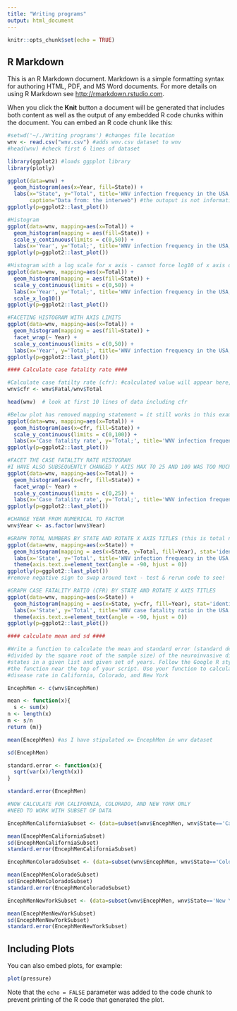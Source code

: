 ```yaml
---
title: "Writing programs"
output: html_document
---
```


```r
knitr::opts_chunk$set(echo = TRUE)
```

## R Markdown

This is an R Markdown document. Markdown is a simple formatting syntax for authoring HTML, PDF, and MS Word documents. For more details on using R Markdown see <http://rmarkdown.rstudio.com>.

When you click the **Knit** button a document will be generated that includes both content as well as the output of any embedded R code chunks within the document. You can embed an R code chunk like this:

```r
#setwd('~/./Writing programs') #changes file location
wnv <- read.csv("wnv.csv") #adds wnv.csv dataset to wnv
#head(wnv) #check first 6 lines of dataset

library(ggplot2) #loads ggpplot library
library(plotly)

ggplot(data=wnv) +
  geom_histogram(aes(x=Year, fill=State)) +
  labs(x="State", y="Total", title='WNV infection frequency in the USA', 
       caption="Data from: the interweb") #the outoput is not informative, facet by year
ggplotly(p=ggplot2::last_plot())

#Histogram
ggplot(data=wnv, mapping=aes(x=Total)) +
  geom_histogram(mapping = aes(fill=State)) +
  scale_y_continuous(limits = c(0,50)) +
  labs(x='Year', y='Total;', title='WNV infection frequency in the USA, a state analysis', caption='Data from the interweb')
ggplotly(p=ggplot2::last_plot())

#Histogram with a log scale for x axis - cannot force log10 of x axis of a histogram
ggplot(data=wnv, mapping=aes(x=Total)) +
  geom_histogram(mapping = aes(fill=State)) +
  scale_y_continuous(limits = c(0,50)) +
  labs(x='Year', y='Total;', title='WNV infection frequency in the USA, a state analysis', caption='Data from the interweb')
  scale_x_log10()
ggplotly(p=ggplot2::last_plot())

#FACETING HISTOGRAM WITH AXIS LIMITS
ggplot(data=wnv, mapping=aes(x=Total)) +
  geom_histogram(mapping = aes(fill=State)) +
  facet_wrap(~ Year) +
  scale_y_continuous(limits = c(0,50)) +
  labs(x='Year', y='Total;', title='WNV infection frequency in the USA, a state analysis', caption='Data from the interweb')
ggplotly(p=ggplot2::last_plot())

#### Calculate case fatality rate ####

#Calculate case fatilty rate (cfr): #calculated value will appear here, though will not be appended to original dataset
wnv$cfr <- wnv$Fatal/wnv$Total

head(wnv)  # look at first 10 lines of data including cfr

#Below plot has removed mapping statement = it still works in this example
ggplot(data=wnv, mapping=aes(x=Total)) +
  geom_histogram(aes(x=cfr, fill=State)) +
  scale_y_continuous(limits = c(0,100)) +
  labs(x='Case fatality rate', y='Total;', title='WNV infection frequency in the USA, a state analysis', caption='Data from the interweb')
ggplotly(p=ggplot2::last_plot())

#FACET THE CASE FATALITY RATE HISTOGRAM
#I HAVE ALSO SUBSEQUENTLY CHANGED Y AXIS MAX TO 25 AND 100 WAS TOO MUCH WHEN INITIALLY PLOTTED
ggplot(data=wnv, mapping=aes(x=Total)) +
  geom_histogram(aes(x=cfr, fill=State)) +
  facet_wrap(~ Year) +
  scale_y_continuous(limits = c(0,25)) +
  labs(x='Case fatality rate', y='Total;', title='WNV infection frequency in the USA, a state analysis', caption='Data from the interweb')
ggplotly(p=ggplot2::last_plot())

#CHANGE YEAR FROM NUMERICAL TO FACTOR
wnv$Year <- as.factor(wnv$Year)

#GRAPH TOTAL NUMBERS BY STATE AND ROTATE X AXIS TITLES (this is total numbers, not cfr)
ggplot(data=wnv, mapping=aes(x=State)) +
  geom_histogram(mapping = aes(x=State, y=Total, fill=Year), stat='identity') +
  labs(x='State', y='Total', title='WNV infection frequency in the USA by state', caption='Data from the interweb') +
  theme(axis.text.x=element_text(angle = -90, hjust = 0))
ggplotly(p=ggplot2::last_plot())
#remove negative sign to swap around text - test & rerun code to see!

#GRAPH CASE FATALITY RATIO (CFR) BY STATE AND ROTATE X AXIS TITLES
ggplot(data=wnv, mapping=aes(x=State)) +
  geom_histogram(mapping = aes(x=State, y=cfr, fill=Year), stat='identity') +
  labs(x='State', y='Total', title='WNV case fatality ratio in the USA by state', caption='Data from the interweb') +
  theme(axis.text.x=element_text(angle = -90, hjust = 0))
ggplotly(p=ggplot2::last_plot())

#### calculate mean and sd ####

#Write a function to calculate the mean and standard error (standard deviation
#divided by the square root of the sample size) of the neuroinvasive disease rate for all the
#states in a given list and given set of years. Follow the Google R style and remember to place
#the function near the top of your script. Use your function to calculate the average severe
#disease rate in California, Colorado, and New York

EncephMen <- c(wnv$EncephMen)

mean <- function(x){
  s <- sum(x)
n <- length(x)
m <- s/n
return (m)} 

mean(EncephMen) #as I have stipulated x= EncephMen in wnv dataset 

sd(EncephMen)

standard.error <- function(x){
  sqrt(var(x)/length(x))
}

standard.error(EncephMen)

#NOW CALCULATE FOR CALIFORNIA, COLORADO, AND NEW YORK ONLY
#NEED TO WORK WITH SUBSET OF DATA

EncephMenCaliforniaSubset <- (data=subset(wnv$EncephMen, wnv$State=='California'))

mean(EncephMenCaliforniaSubset)
sd(EncephMenCaliforniaSubset)
standard.error(EncephMenCaliforniaSubset)

EncephMenColoradoSubset <- (data=subset(wnv$EncephMen, wnv$State=='Colorado'))

mean(EncephMenColoradoSubset)
sd(EncephMenColoradoSubset)
standard.error(EncephMenColoradoSubset)

EncephMenNewYorkSubset <- (data=subset(wnv$EncephMen, wnv$State=='New York'))

mean(EncephMenNewYorkSubset)
sd(EncephMenNewYorkSubset)
standard.error(EncephMenNewYorkSubset)
```

## Including Plots

You can also embed plots, for example:

```r
plot(pressure)
```

Note that the `echo = FALSE` parameter was added to the code chunk to prevent printing of the R code that generated the plot.
